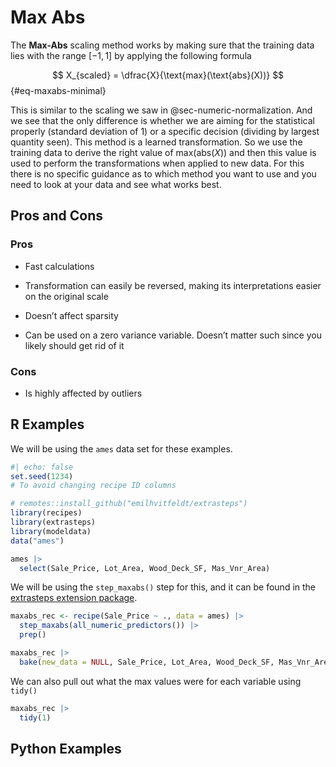 # Max Abs {#sec-numeric-maxabs}

The **Max-Abs** scaling method works by making sure that the training data lies with the range $[-1, 1]$ by applying the following formula

$$
X_{scaled} = \dfrac{X}{\text{max}(\text{abs}(X))}
$$ {#eq-maxabs-minimal}

This is similar to the scaling we saw in @sec-numeric-normalization. And we see that the only difference is whether we are aiming for the statistical properly (standard deviation of 1) or a specific decision (dividing by largest quantity seen). This method is a learned transformation. So we use the training data to derive the right value of $\text{max}(\text{abs}(X))$ and then this value is used to perform the transformations when applied to new data. For this there is no specific guidance as to which method you want to use and you need to look at your data and see what works best.

## Pros and Cons

### Pros

-   Fast calculations

-   Transformation can easily be reversed, making its interpretations easier on the original scale

-   Doesn't affect sparsity

-   Can be used on a zero variance variable. Doesn't matter such since you likely should get rid of it

### Cons

-   Is highly affected by outliers

## R Examples

We will be using the `ames` data set for these examples.

```r
#| echo: false
set.seed(1234)
# To avoid changing recipe ID columns
```

```r
# remotes::install_github("emilhvitfeldt/extrasteps")
library(recipes)
library(extrasteps)
library(modeldata)
data("ames")

ames |>
  select(Sale_Price, Lot_Area, Wood_Deck_SF, Mas_Vnr_Area)
```

We will be using the `step_maxabs()` step for this, and it can be found in the [extrasteps extension package](https://github.com/EmilHvitfeldt/extrasteps/).

```r
maxabs_rec <- recipe(Sale_Price ~ ., data = ames) |>
  step_maxabs(all_numeric_predictors()) |>
  prep()

maxabs_rec |>
  bake(new_data = NULL, Sale_Price, Lot_Area, Wood_Deck_SF, Mas_Vnr_Area)
```

We can also pull out what the max values were for each variable using `tidy()`

```r
maxabs_rec |>
  tidy(1)
```

## Python Examples
